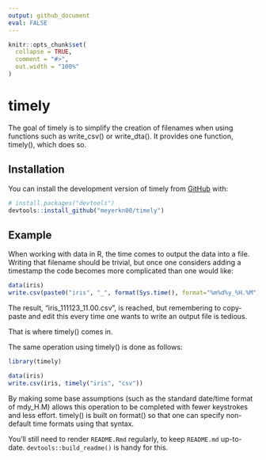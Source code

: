 ```yaml
---
output: github_document
eval: FALSE
---
```


<!-- README.md is generated from README.Rmd. Please edit that file -->

```r
knitr::opts_chunk$set(
  collapse = TRUE,
  comment = "#>",
  out.width = "100%"
)
```

# timely

<!-- badges: start -->
<!-- badges: end -->

The goal of timely is to simplify the creation of filenames when using functions such as write_csv() or write_dta(). It provides one function, timely(), which does so.

## Installation

You can install the development version of timely from [GitHub](https://github.com/timely) with:

``` r
# install.packages("devtools")
devtools::install_github("meyerkn00/timely")
```

## Example

When working with data in R, the time comes to output the data into a file. Writing that filename should be trivial, but once one considers adding a timestamp the code becomes more complicated than one would like:
```r
data(iris)
write.csv(paste0("iris", "_", format(Sys.time(), format="%m%d%y_%H.%M"), ".csv"))
```

The result, "iris_111123_11.00.csv", is reached, but remembering to copy-paste and edit this every time one wants to write an output file is tedious.

That is where timely() comes in.

The same operation using timely() is done as follows:

```r
library(timely)

data(iris)
write.csv(iris, timely("iris", "csv"))
```

By making some base assumptions (such as the standard date/time format of mdy_H.M) allows this operation to be completed with fewer keystrokes and less effort.
timely() is built on format() so that one can specify non-default time formats using that syntax.

You'll still need to render `README.Rmd` regularly, to keep `README.md` up-to-date. `devtools::build_readme()` is handy for this.
